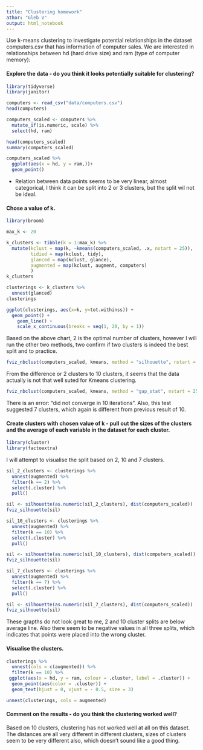 ```yaml
---
title: "Clustering homework"
athor: "Gleb V"
output: html_notebook
---
```


Use k-means clustering to investigate potential relationships in the dataset computers.csv that has information of computer sales. We are interested in relationships between hd (hard drive size) and ram (type of computer memory):

#### Explore the data - do you think it looks potentially suitable for clustering?
```r
library(tidyverse)
library(janitor)
```
```r
computers <- read_csv("data/computers.csv")
head(computers)
```
```r
computers_scaled <- computers %>%
  mutate_if(is.numeric, scale) %>%
  select(hd, ram)

head(computers_scaled)
summary(computers_scaled)
```

```r
computers_scaled %>%
  ggplot(aes(x = hd, y = ram,))+
  geom_point()
```
* Relation between data points seems to be very linear, almost categorical, I think it can be split into 2 or 3 clusters, but the split wil not be ideal. 
 
#### Chose a value of k.

```r
library(broom)
```
```r
max_k <- 20

k_clusters <- tibble(k = 1:max_k) %>%
  mutate(kclust = map(k, ~kmeans(computers_scaled, .x, nstart = 25)),
         tidied = map(kclust, tidy),
         glanced = map(kclust, glance),
         augmented = map(kclust, augment, computers)
         )
k_clusters
```
```r
clusterings <- k_clusters %>%
  unnest(glanced)
clusterings
```
```r
ggplot(clusterings, aes(x=k, y=tot.withinss)) +
  geom_point() +
    geom_line() +
    scale_x_continuous(breaks = seq(1, 20, by = 1))
```

Based on the above chart, 2 is the optimal number of clusters, however I will run the other two methods, two confirm if two clusters is indeed the best split and to practice. 

```r
fviz_nbclust(computers_scaled, kmeans, method = "silhouette", nstart = 50)
```

From the difference or 2 clusters to 10 clusters, it seems that the data actually is not that well suted for Kmeans clustering. 

```r
fviz_nbclust(computers_scaled, kmeans, method = "gap_stat", nstart = 25, k.max = 10)
```

There is an error: "did not converge in 10 iterations". Also, this test suggested 7 clusters, which again is different from previous result of 10. 

#### Create clusters with chosen value of k - pull out the sizes of the clusters and the average of each variable in the dataset for each cluster.

```r
library(cluster)
library(factoextra)
```

I will attempt to visualise the split based on 2, 10 and 7 clusters.
```r
sil_2_clusters <- clusterings %>%
  unnest(augmented) %>%
  filter(k == 2) %>%
  select(.cluster) %>%
  pull()

sil <- silhouette(as.numeric(sil_2_clusters), dist(computers_scaled))
fviz_silhouette(sil)

sil_10_clusters <- clusterings %>%
  unnest(augmented) %>%
  filter(k == 10) %>%
  select(.cluster) %>%
  pull()

sil <- silhouette(as.numeric(sil_10_clusters), dist(computers_scaled))
fviz_silhouette(sil)

sil_7_clusters <- clusterings %>%
  unnest(augmented) %>%
  filter(k == 7) %>%
  select(.cluster) %>%
  pull()

sil <- silhouette(as.numeric(sil_7_clusters), dist(computers_scaled))
fviz_silhouette(sil)
```
These grapths do not look great to me, 2 and 10 cluster splits are below average line. Also there seem to be negative values in all three splits, which indicates that points were placed into the wrong cluster.

#### Visualise the clusters.

```r
clusterings %>% 
  unnest(cols = c(augmented)) %>%
  filter(k == 10) %>%
 ggplot(aes(x = hd, y = ram, colour = .cluster, label = .cluster)) +
  geom_point(aes(color = .cluster)) +
  geom_text(hjust = 0, vjust = - 0.5, size = 3)
```
```r
unnest(clusterings, cols = augmented)
```

#### Comment on the results - do you think the clustering worked well?

Based on 10 clusters, clustering has not worked well at all on this dataset. The distances are all very different in different clusters, sizes of clusters seem to be very different also, which doesn't sound like a good thing. 